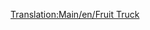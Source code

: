 [[Translation:Main/en/Fruit Truck]]{{en/-}}{{Template:Wagons/Nl
|Naam=Fruitwagon
|Afbeelding=[[File:en/Fruittruck.png]]
|NormaalKosten=£1,066 ($2,132)
|NormaalGewicht=18 / 43 t
|NormaalCapaciteit=25 ton fruit
|MonoKosten="
|MonoGewicht=18 / 48 t
|MonoCapaciteit=30 ton fruit
|MagKosten="
|MagGewicht=18 / 50 t
|MagCapaciteit=32 ton fruit
|Omschrijving=De fruitwagon is bestemd voor het transport van fruit van boomgaarden naar voedselfabrieken in het subtropische klimaat.
}}